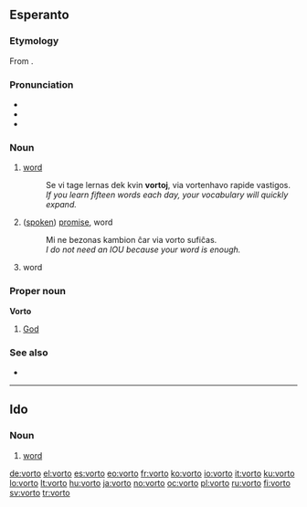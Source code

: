 ==Esperanto==

===Etymology===
From {{etyl|de|eo}} {{term|Wort|lang=de}}.

===Pronunciation===
* {{IPA|/ˈvorto/|lang=eo}}
* {{hyphenation|vor|to}}
* {{audio|Eo-vorto.ogg|Audio}}

===Noun===
{{eo-noun}}

# {{linguistics|lang=eo}} [[word]]
#: Se vi tage lernas dek kvin '''vortoj''', via vortenhavo rapide vastigos.
#: ''If you learn fifteen words each day, your vocabulary will quickly expand.''
# ([[spoken]]) [[promise]], word
#: Mi ne bezonas kambion ĉar via vorto sufiĉas.
#: ''I do not need an IOU because your word is enough.''
# {{computing|lang=eo}} word

===Proper noun===
'''Vorto'''

# {{theology|lang=eo}} [[God]]

===See also===
* {{pedialite|Esperanto grammar}}

{{eo BRO|2}}

----

==Ido==

===Noun===
{{io-noun|vort}}

# [[word]]

[[de:vorto]]
[[el:vorto]]
[[es:vorto]]
[[eo:vorto]]
[[fr:vorto]]
[[ko:vorto]]
[[io:vorto]]
[[it:vorto]]
[[ku:vorto]]
[[lo:vorto]]
[[lt:vorto]]
[[hu:vorto]]
[[ja:vorto]]
[[no:vorto]]
[[oc:vorto]]
[[pl:vorto]]
[[ru:vorto]]
[[fi:vorto]]
[[sv:vorto]]
[[tr:vorto]]